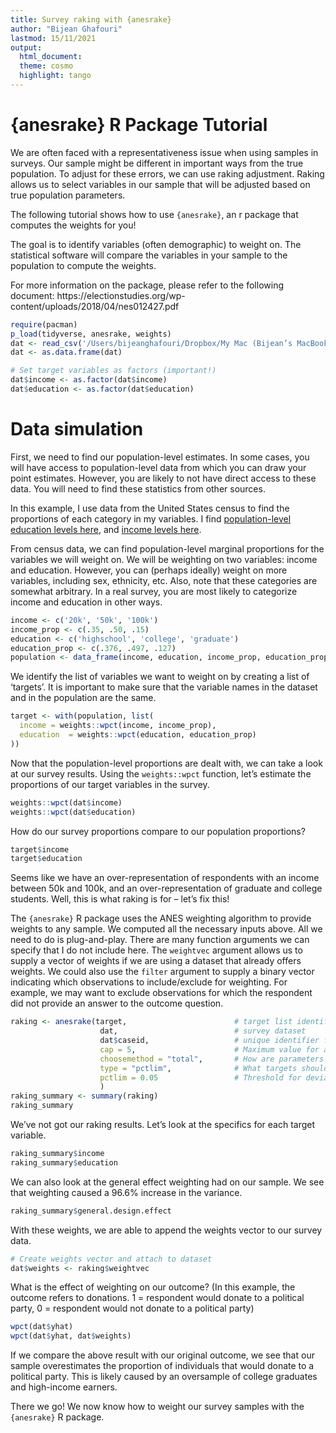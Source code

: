 ```yaml
---
title: Survey raking with {anesrake}
author: "Bijean Ghafouri"
lastmod: 15/11/2021
output: 
  html_document:
  theme: cosmo
  highlight: tango
---
```


# {anesrake} R Package Tutorial 

We are often faced with a representativeness issue when using samples in surveys. Our sample might be different in important ways from the true population. To adjust for these errors, we can use raking adjustment. Raking allows us to select variables in our sample that will be adjusted based on true population parameters.

The following tutorial shows how to use `{anesrake}`, an r package that computes the weights for you!

The goal is to identify variables (often demographic) to weight on. The statistical software will compare the variables in your sample to the population to compute the weights. 

For more information on the package, please refer to the following document: https://electionstudies.org/wp-content/uploads/2018/04/nes012427.pdf


```r
require(pacman)
p_load(tidyverse, anesrake, weights)
dat <- read_csv('/Users/bijeanghafouri/Dropbox/My Mac (Bijean’s MacBook Pro)/Documents/website/website/content/blog/Tutorials/anesrake/donations.csv')
dat <- as.data.frame(dat)

# Set target variables as factors (important!)
dat$income <- as.factor(dat$income)
dat$education <- as.factor(dat$education)
```


# Data simulation
First, we need to find our population-level estimates. In some cases, you will have access to population-level data from which you can draw your point estimates. However, you are likely to not have direct access to these data. You will need to find these statistics from other sources. 

In this example, I use data from the United States census to find the proportions of each category in my variables. I find [population-level education levels here](https://www.census.gov/data/tables/2020/demo/educational-attainment/cps-detailed-tables.html), and [income levels here](https://www.statista.com/statistics/203183/percentage-distribution-of-household-income-in-the-us/). 

From census data, we can find population-level marginal proportions for the variables we will weight on. We will be weighting on two variables: income and education. However, you can (perhaps ideally) weight on more variables, including sex, ethnicity, etc. Also, note that these categories are somewhat arbitrary. In a real survey, you are most likely to categorize income and education in other ways. 

```r
income <- c('20k', '50k', '100k')
income_prop <- c(.35, .50, .15)
education <- c('highschool', 'college', 'graduate')
education_prop <- c(.376, .497, .127)
population <- data_frame(income, education, income_prop, education_prop)
```


We identify the list of variables we want to weight on by creating a list of 'targets'. It is important to make sure that the variable names in the dataset and in the population are the same.
```r
target <- with(population, list(
  income = weights::wpct(income, income_prop),
  education  = weights::wpct(education, education_prop)
))
```


Now that the population-level proportions are dealt with, we can take a look at our survey results. Using the `weights::wpct` function, let's estimate the proportions of our target variables in the survey. 
```r
weights::wpct(dat$income)
weights::wpct(dat$education)
```


How do our survey proportions compare to our population proportions?
```r
target$income
target$education
```
Seems like we have an over-representation of respondents with an income between 50k and 100k, and an over-representation of graduate and college students. Well, this is what raking is for -- let's fix this! 



The `{anesrake}` R package uses the ANES weighting algorithm to provide weights to any sample. We computed all the necessary inputs above. All we need to do is plug-and-play. There are many function arguments we can specify that I do not include here. The  `weightvec` argument allows us to supply a vector of weights if we are using a dataset that already offers weights. We could also use the `filter` argument to supply a binary vector indicating which observations to include/exclude for weighting. For example, we may want to exclude observations for which the respondent did not provide an answer to the outcome question. 


```r
raking <- anesrake(target,                        # target list identified above
                    dat,                          # survey dataset 
                    dat$caseid,                   # unique identifier for each respondent (1:nrow(dat))
                    cap = 5,                      # Maximum value for any given weight
                    choosemethod = "total",       # How are parameters compared for selection (other options include 'average' and 'max')
                    type = "pctlim",              # What targets should be used to weight 
                    pctlim = 0.05                 # Threshold for deviation
                    )
raking_summary <- summary(raking)
raking_summary
```



We've not got our raking results. Let's look at the specifics for each target variable. 
```r
raking_summary$income
raking_summary$education

```

We can also look at the general effect weighting had on our sample. We see that weighting caused a 96.6% increase in the variance. 
```r
raking_summary$general.design.effect
```


With these weights, we are able to append the weights vector to our survey data.
```r
# Create weights vector and attach to dataset 
dat$weights <- raking$weightvec
```



What is the effect of weighting on our outcome? (In this example, the outcome refers to donations. 1 = respondent would donate to a political party, 0 = respondent would not donate to a political party)
```r
wpct(dat$yhat)
wpct(dat$yhat, dat$weights)
```

If we compare the above result with our original outcome, we see that our sample overestimates the proportion of individuals that would donate to a political party. This is likely caused by an oversample of college graduates and high-income earners. 


There we go! We now know how to weight our survey samples with the `{anesrake}` R package.